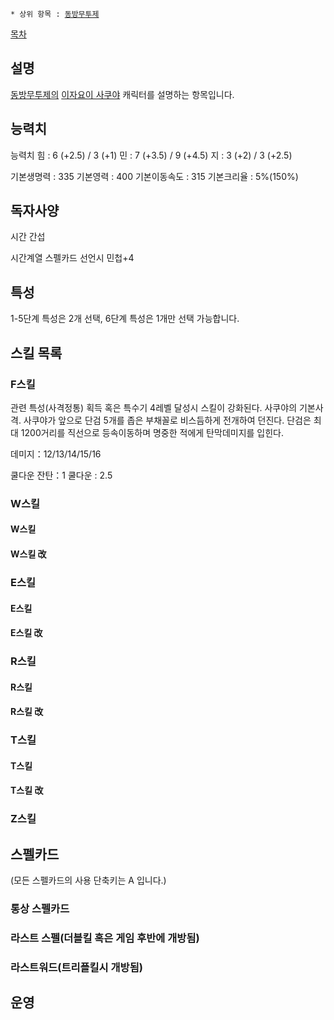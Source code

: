  * 상위 항목 : [[동방무투제]]

[[목차]]
== 설명 ==
[[동방무투제]]의 [[이자요이 사쿠야]] 캐릭터를 설명하는 항목입니다.
== 능력치 ==
능력치
힘 : 6 (+2.5) / 3 (+1)
민 : 7 (+3.5) / 9 (+4.5)
지 : 3 (+2) / 3 (+2.5)


기본생명력 : 335
기본영력 : 400
기본이동속도 : 315
기본크리율 : 5%(150%)

== 독자사양 ==
시간 간섭 

시간계열 스펠카드 선언시 민첩+4

== 특성 ==
1-5단계 특성은 2개 선택, 6단계 특성은 1개만 선택 가능합니다.


== 스킬 목록 ==
=== F스킬 ===
관련 특성(사격정통) 획득 혹은 특수기 4레벨 달성시 스킬이 강화된다.
사쿠야의 기본사격. 사쿠야가 앞으로 단검 5개를 좁은 부채꼴로 비스듬하게 전개하여 던진다. 단검은 최대 1200거리를 직선으로 등속이동하며 명중한 적에게 탄막데미지를 입힌다. 

데미지：12/13/14/15/16 

쿨다운 잔탄：1 
쿨다운 : 2.5

=== W스킬 ===
==== W스킬 ====

==== W스킬 改 ====

=== E스킬 ===
==== E스킬 ====

==== E스킬 改 ====

=== R스킬 ===
==== R스킬 ====

==== R스킬 改 ====

=== T스킬 ===
==== T스킬 ====

==== T스킬 改 ====

=== Z스킬 ===

== 스펠카드 ==
(모든 스펠카드의 사용 단축키는 A 입니다.)
=== 통상 스펠카드 ===

=== 라스트 스펠(더블킬 혹은 게임 후반에 개방됨) ===

=== 라스트워드(트리플킬시 개방됨) ===


== 운영 ==
